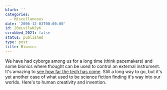 ```yaml
---
blurb: ''
categories:
  - Miscellaneous
date: '2006-12-03T00:00:00'
id: 20eLvilwNJyK
scrubbed_2021: false
status: published
type: post
title: Bionics
---
```


We have had cyborgs among us for a long time (think pacemakers) and
some bionics where thought can be used to control an external
instrument. It's amazing to
[see how far the tech has come](http://www.msnbc.msn.com/id/14790160/?wid=11915773&GT1=8506).
Still a long way to go, but it's yet another case of what used to
be science fiction finding it's way into our worlds. Here's to
human creativity and invention.
